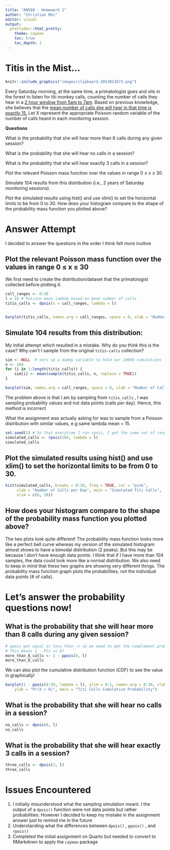 ```yaml
---
title: "AN588 - Homework 2"
author: "Christian Mei"
editor: visual
output:
  prettydoc::html_pretty:
    theme: cayman
    toc: true         
    toc_depth: 2
---
```


# Titis in the Mist...

```r
knitr::include_graphics("images/clipboard-2053021673.png")
```

Every Saturday morning, at the same time, a primatologist goes and sits in the forest to listen for titi monkey calls, counting the number of calls they hear in a [2 hour window from 5am to 7am]{.underline}. Based on previous knowledge, she believes that the [mean number of calls she will hear in that time is exactly 15.]{.underline} Let X represent the appropriate Poisson random variable of the number of calls heard in each monitoring session.

**Questions**

What is the probability that she will hear more than 8 calls during any given session?

What is the probability that she will hear no calls in a session?

What is the probability that she will hear exactly 3 calls in a session?

Plot the relevant Poisson mass function over the values in range 0 ≤ x ≤ 30.

Simulate 104 results from this distribution (i.e., 2 years of Saturday monitoring sessions).

Plot the simulated results using hist() and use xlim() to set the horizontal limits to be from 0 to 30. How does your histogram compare to the shape of the probability mass function you plotted above?

# Answer Attempt

I decided to answer the questions in the order I think felt more inuitive

## Plot the relevant Poisson mass function over the values in range 0 ≤ x ≤ 30

We first need to create the distribution/dataset that the primatologist collected before plotting it.

```r
call_ranges <- 0:30
l = 15 # Poisson mean lambda based on mean number of calls
titis_calls <- dpois(x = call_ranges, lambda = l)


barplot(titis_calls, names.arg = call_ranges, space = 0, xlab = "Number of Calls per Day", ylab = "Pr(X = x)", main = "Probability Mass Function - Titis Calls")
```

## Simulate 104 results from this distribution:

My initial attempt which resulted in a mistake. Why do you think this is the case? Why can't I sample from the original `titis-calls` collection?

```r
sim <- NULL  # sets up a dummy variable to hold our 10000 simulations
n <- 104
for (i in 1:length(titis_calls)) {
    sim[i] <- mean(sample(titis_calls, n, replace = TRUE))
}

barplot(sim, names.arg = call_ranges, space = 0, xlab = "Number of Calls per Day", ylab = "Pr(X = x)", main = "Probability Mass Function - Titis Calls")


```

The problem above is that I am by sampling from `titis_calls` , I was sampling probability values and not data points (calls per day). Hence, this method is incorrect

What the assignment was actually asking for was to sample from a Poisson distribution with similar values, e.g same lambda mean = 15.

```r
set.seed(1) # So that everytime I run rpois, I get the same set of random numbers
simulated_calls <- rpois(104, lambda = l)
simulated_calls
```

## Plot the simulated results using hist() and use xlim() to set the horizontal limits to be from 0 to 30.

```r
hist(simulated_calls, breaks = 0:30, freq = TRUE, col = "pink",
     xlab = "Number of Calls per Day", main = "Simulated Titi Calls",
     xlim = c(0, 30))
```

## How does your histogram compare to the shape of the probability mass function you plotted above?

The two plots look quite different! The probability mass function looks more like a perfect bell curve whereas my version of the simulated histogram almost shows to have a bimodal distribution (2 peaks). But this may be because I don't have enough data points. I think that if I have more than 104 samples, the data could look more like a normal distribution. We also need to keep in mind that these two graphs are showing very different things. The probability mass function graph plots the probabilities, not the individual data points (\# of calls).

# Let's answer the probability questions now!

## What is the probability that she will hear more than 8 calls during any given session?

```r
# ppois get equal or less than -> so we need to get the complement probability
# This means 1 - P(x =< 8)
more_than_8_calls <- 1 - ppois(8, l)
more_than_8_calls
```

We can also plot the cumulative distribution function (CDF) to see the value in graphically!

```r
barplot(1 - ppois(8:30, lambda = l), ylim = 0:1, names.arg = 8:30, xlab = "Calls Per Day",
    ylab = "Pr(X > 8)", main = "Titi Calls Cumulative Probability")
```

## What is the probability that she will hear no calls in a session?

```r
no_calls <- dpois(0, l)
no_calls
```

## What is the probability that she will hear exactly 3 calls in a session?

```r
three_calls <- dpois(3, l)
three_calls
```

# Issues Encountered

1.  I initially misunderstood what the sampling simulation meant. I the output of a `dpois()` function were not data points but rather probabilities. However I decided to keep my mistake in the assignment answer just to remind me in the future
2.  Understanding what the differences between `dpois()` , `ppois()` , and `rpois()`
3.  Completed the initial assignment on Quarto but needed to convert to RMarkdown to apply the `cayman` package
